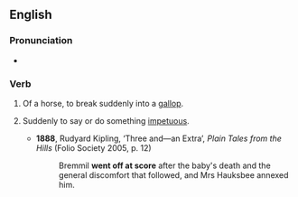 ==English==

===Pronunciation===
* {{audio|en|en-au-go off at score.ogg|Audio (AU)}}

===Verb===
{{head|en|verb}}

# {{lb|en|idiomatic}} Of a horse, to break suddenly into a [[gallop]].
# {{lb|en|idiomatic}} Suddenly to say or do something [[impetuous]].
#* '''1888''', Rudyard Kipling, ‘Three and—an Extra’, ''Plain Tales from the Hills'' (Folio Society 2005, p. 12)
#*: Bremmil '''went off at score''' after the baby's death and the general discomfort that followed, and Mrs Hauksbee annexed him.